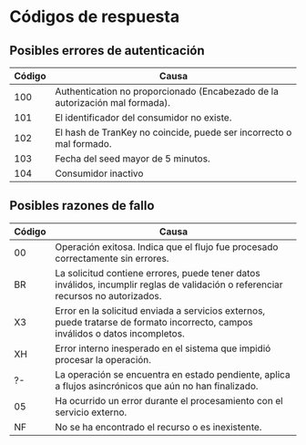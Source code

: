 
<HeroPattern />

# Códigos de respuesta

## Posibles errores de autenticación

| Código | Causa                                                                       |
|--------|-----------------------------------------------------------------------------|
| 100    | Authentication no proporcionado (Encabezado de la autorización mal formada).|
| 101    | El identificador del consumidor no existe.                                  |
| 102    | El hash de TranKey no coincide, puede ser incorrecto o mal formado.         |
| 103    | Fecha del seed mayor de 5 minutos.                                          |
| 104    | Consumidor inactivo                                                         |


## Posibles razones de fallo

| Código | Causa                                       |
|--------|---------------------------------------------|
| 00     | Operación exitosa. Indica que el flujo fue procesado correctamente sin errores.                                                           |
| BR     | La solicitud contiene errores, puede tener datos inválidos, incumplir reglas de validación o referenciar recursos no autorizados.         |
| X3     | Error en la solicitud enviada a servicios externos, puede tratarse de formato incorrecto, campos inválidos o datos incompletos.           |
| XH     | Error interno inesperado en el sistema que impidió procesar la operación.                                                                 |
| ?-     | La operación se encuentra en estado pendiente, aplica a flujos asincrónicos que aún no han finalizado.                                    |
| 05     | Ha ocurrido un error durante el procesamiento con el servicio externo.                                                                    |
| NF     | No se ha encontrado el recurso o es inexistente.                                                                                          |
